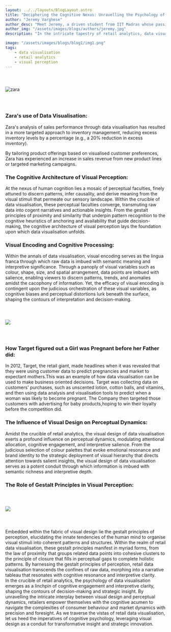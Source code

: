 ```yaml
---
layout: ../../layouts/BlogLayout.astro
title: "Deciphering the Cognitive Nexus: Unravelling the Psychology of Data Visualization in Retail"
author: "Jeremy Varghese"
author_desc: "Meet Jeremy, a driven student from IIT Madras whose passion lies at the crossroads of business and data science. With an insatiable thirst for knowledge and a relentless drive for excellence, he effortlessly traverses the intricate landscapes of academia and innovation."
author_img: "/assets/images/blogs/authors/jeremy.jpg"
description: "In the intricate tapestry of retail analytics, data visualisation emerges as an indispensable tool, illuminating the labyrinthine expanse of consumer behaviour and market dynamics with unparalleled clarity. Yet, beneath the veneer of graphical representation lies a rich tapestry of cognitive phenomena and perceptual dynamics, shaping the contours of human understanding and decision-making. Today, we embark upon a cerebral odyssey, delving into the intricate interplay between visual design and cognitive perception within the realm of retail data visualisation."

image: "/assets/images/blogs/blog1/img1.png"
tags: 
    - data visualisation
    - retail analytics
    - visual perception
---
```


<img src="/assets/images/blogs/blog1/img1.png" alt="zara" style="margin: 2.56rem auto;"/>

### Zara's use of Data Visualisation:

Zara's analysis of sales performance through data visualisation has resulted in a more targeted approach to inventory management, reducing excess inventory levels by a percentage (e.g., a 20% reduction in excess inventory).

By tailoring product offerings based on visualised customer preferences, Zara has experienced an increase in sales revenue from new product lines or targeted marketing campaigns.

<Quote quote={quote}/>

### The Cognitive Architecture of Visual Perception:

At the nexus of human cognition lies a mosaic of perceptual faculties, finely attuned to discern patterns, infer causality, and derive meaning from the visual stimuli that permeate our sensory landscape. Within the crucible of data visualisation, these perceptual faculties converge, transmuting raw data into cogent narratives and actionable insights. From the gestalt principles of proximity and similarity that underpin pattern recognition to the cognitive heuristics of anchoring and availability that guide decision-making, the cognitive architecture of visual perception lays the foundation upon which data visualisation unfolds.

### Visual Encoding and Cognitive Processing:

Within the annals of data visualisation, visual encoding serves as the lingua franca through which raw data is imbued with semantic meaning and interpretive significance. Through a panoply of visual variables such as colour, shape, size, and spatial arrangement, data points are imbued with salience, enabling viewers to discern patterns, trends, and anomalies amidst the cacophony of information. Yet, the efficacy of visual encoding is contingent upon the judicious orchestration of these visual variables, as cognitive biases and perceptual distortions lurk beneath the surface, shaping the contours of interpretation and decision-making.

<img src="/assets/images/blogs/blog1/img2.png" style="margin: 2.56rem auto"/>

### How Target figured out a Girl was Pregnant before her Father did:

In 2012, Target, the retail giant, made headlines when it was revealed that they were using customer data to predict pregnancies and market to expectant mothers.This was an example of how data visualisation can be used to make business oriented decisions. Target was collecting data on customers' purchases, such as unscented lotion, cotton balls, and vitamins, and then using data analysis and visualisation tools to predict when a woman was likely to become pregnant. The Company then targeted those customers with advertising for baby products,hoping to win their loyalty before the competition did.

### The Influence of Visual Design on Perceptual Dynamics:

Amidst the crucible of retail analytics, the visual design of data visualisation exerts a profound influence on perceptual dynamics, modulating attentional allocation, cognitive engagement, and interpretive salience. From the judicious selection of colour palettes that evoke emotional resonance and brand identity to the strategic deployment of visual hierarchy that directs attention towards salient insights, the visual design of data visualisation serves as a potent conduit through which information is imbued with semantic richness and interpretive depth.

### The Role of Gestalt Principles in Visual Perception:

<img src="/assets/images/blogs/blog1/img3.svg" style="margin:2.56rem auto;"/>

Embedded within the fabric of visual design lie the gestalt principles of perception, elucidating the innate tendencies of the human mind to organise visual stimuli into coherent patterns and structures. Within the realm of retail data visualisation, these gestalt principles manifest in myriad forms, from the law of proximity that groups related data points into cohesive clusters to the principle of closure that fills in perceptual gaps to complete holistic patterns. By harnessing the gestalt principles of perception, retail data visualisation transcends the confines of raw data, morphing into a narrative tableau that resonates with cognitive resonance and interpretive clarity.<br/>
In the crucible of retail analytics, the psychology of data visualisation emerges as a linchpin of cognitive engagement and interpretive clarity, shaping the contours of decision-making and strategic insight. By unravelling the intricate interplay between visual design and perceptual dynamics, retailers empower themselves with the cognitive acumen to navigate the complexities of consumer behaviour and market dynamics with precision and foresight. As we traverse the vistas of retail data visualisation, let us heed the imperatives of cognitive psychology, leveraging visual design as a conduit for transformative insight and strategic innovation.

